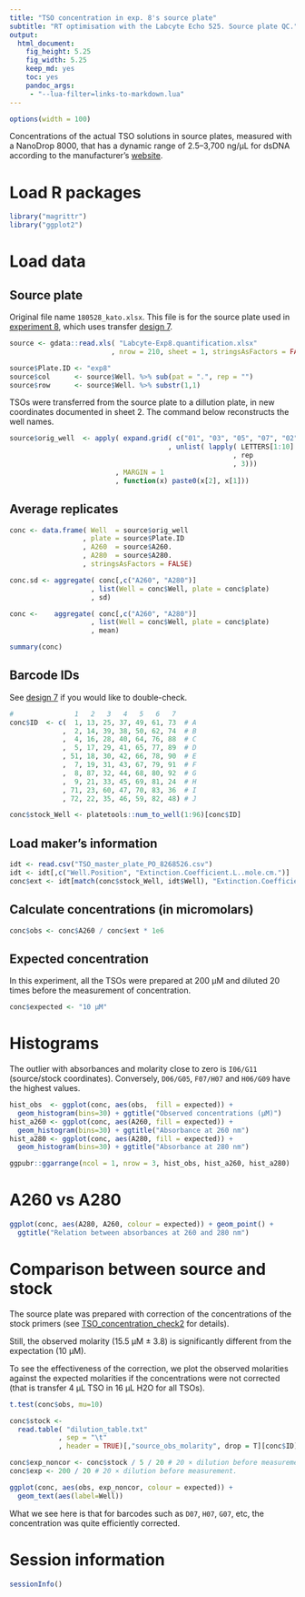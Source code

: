 ```yaml
---
title: "TSO concentration in exp. 8's source plate"
subtitle: "RT optimisation with the Labcyte Echo 525. Source plate QC."
output: 
  html_document: 
    fig_height: 5.25
    fig_width: 5.25
    keep_md: yes
    toc: yes
    pandoc_args:
     - "--lua-filter=links-to-markdown.lua"
---
```


```r
options(width = 100)
```

Concentrations of the actual TSO solutions in source plates, measured with
a NanoDrop 8000, that has a dynamic range of 2.5–3,700 ng/μL for dsDNA according
to the manufacturer's [website](https://www.thermofisher.com/jp/en/home/industrial/spectroscopy-elemental-isotope-analysis/molecular-spectroscopy/ultraviolet-visible-visible-spectrophotometry-uv-vis-vis/uv-vis-vis-instruments/nanodrop-microvolume-spectrophotometers/nanodrop-products-guide.html).


Load R packages
===============

```r
library("magrittr")
library("ggplot2")
```


Load data
=========

Source plate
------------

Original file name `180528_kato.xlsx`.  This file is for the source plate used
in [experiment 8](Labcyte-RT_Data_Analysis_8.md), which uses transfer [design 7](Labcyte-RT7.md).


```r
source <- gdata::read.xls( "Labcyte-Exp8.quantification.xlsx"
                         , nrow = 210, sheet = 1, stringsAsFactors = FALSE)

source$Plate.ID <- "exp8"
source$col      <- source$Well. %>% sub(pat = ".", rep = "")
source$row      <- source$Well. %>% substr(1,1)
```

TSOs were transferred from the source plate to a dillution plate, in new
coordinates documented in sheet 2.  The command below reconstructs the well
names.

```r
source$orig_well  <- apply( expand.grid( c("01", "03", "05", "07", "02", "04", "06")
                                       , unlist( lapply( LETTERS[1:10]
                                                       , rep
                                                       , 3)))
                          , MARGIN = 1
                          , function(x) paste0(x[2], x[1]))
```


Average replicates
------------------

```r
conc <- data.frame( Well  = source$orig_well
                  , plate = source$Plate.ID
                  , A260  = source$A260.
                  , A280  = source$A280.
                  , stringsAsFactors = FALSE)

conc.sd <- aggregate( conc[,c("A260", "A280")]
                    , list(Well = conc$Well, plate = conc$plate)
                    , sd)

conc <-    aggregate( conc[,c("A260", "A280")]
                    , list(Well = conc$Well, plate = conc$plate)
                    , mean)

summary(conc)
```


Barcode IDs
-----------

See [design 7](Labcyte-RT7.md) if you would like to double-check.

```r
#               1   2   3   4   5   6   7
conc$ID  <- c(  1, 13, 25, 37, 49, 61, 73  # A
             ,  2, 14, 39, 38, 50, 62, 74  # B
             ,  4, 16, 28, 40, 64, 76, 88  # C
             ,  5, 17, 29, 41, 65, 77, 89  # D
             , 51, 18, 30, 42, 66, 78, 90  # E
             ,  7, 19, 31, 43, 67, 79, 91  # F
             ,  8, 87, 32, 44, 68, 80, 92  # G
             ,  9, 21, 33, 45, 69, 81, 24  # H 
             , 71, 23, 60, 47, 70, 83, 36  # I
             , 72, 22, 35, 46, 59, 82, 48) # J

conc$stock_Well <- platetools::num_to_well(1:96)[conc$ID]
```


Load maker's information
------------------------

```r
idt <- read.csv("TSO_master_plate_PO_8268526.csv")
idt <- idt[,c("Well.Position", "Extinction.Coefficient.L..mole.cm.")]
conc$ext <- idt[match(conc$stock_Well, idt$Well), "Extinction.Coefficient.L..mole.cm."]
```


Calculate concentrations (in micromolars)
-----------------------------------------

```r
conc$obs <- conc$A260 / conc$ext * 1e6
```


Expected concentration
----------------------

In this experiment, all the TSOs were prepared at 200 µM and diluted 20 times
before the measurement of concentration.

```r
conc$expected <- "10 µM"
```


Histograms
==========

The outlier with absorbances and molarity close to zero is `I06/G11`
(source/stock coordinates).  Conversely, `D06/G05`, `F07/H07` and `H06/G09`
have the highest values.

```r
hist_obs  <- ggplot(conc, aes(obs,  fill = expected)) +
  geom_histogram(bins=30) + ggtitle("Observed concentrations (µM)")
hist_a260 <- ggplot(conc, aes(A260, fill = expected)) +
  geom_histogram(bins=30) + ggtitle("Absorbance at 260 nm")
hist_a280 <- ggplot(conc, aes(A280, fill = expected)) +
  geom_histogram(bins=30) + ggtitle("Absorbance at 280 nm")

ggpubr::ggarrange(ncol = 1, nrow = 3, hist_obs, hist_a260, hist_a280)
```


A260 vs A280
============

```r
ggplot(conc, aes(A280, A260, colour = expected)) + geom_point() +
  ggtitle("Relation between absorbances at 260 and 280 nm")
```


Comparison between source and stock
===================================

The source plate was prepared with correction of the concentrations of the stock
primers (see [TSO_concentration_check2](TSO_concentration_check2.md) for details).

Still, the observed molarity (15.5 µM ± 3.8) is significantly different from the expectation (10 µM).

To see the effectiveness of the correction, we plot the observed molarities
against the expected molarities if the concentrations were not corrected
(that is transfer 4 µL TSO in 16 µL H2O for all TSOs).

```r
t.test(conc$obs, mu=10)

conc$stock <-
  read.table( "dilution_table.txt"
            , sep = "\t"
            , header = TRUE)[,"source_obs_molarity", drop = T][conc$ID]

conc$exp_noncor <- conc$stock / 5 / 20 # 20 × dilution before measurement.
conc$exp <- 200 / 20 # 20 × dilution before measurement.

ggplot(conc, aes(obs, exp_noncor, colour = expected)) + 
  geom_text(aes(label=Well))
```

What we see here is that for barcodes such as `D07`, `H07`, `G07`, etc, the
concentration was quite efficiently corrected.


Session information
===================

```r
sessionInfo()
```